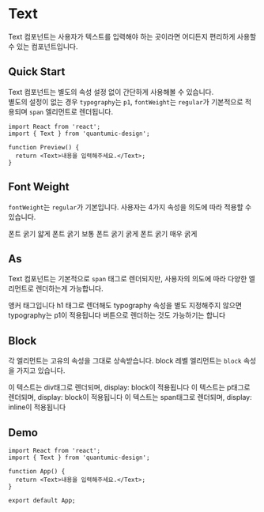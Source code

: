 
<Meta title="components/Text" components={Text} />

# Text

Text 컴포넌트는 사용자가 텍스트를 입력해야 하는 곳이라면 어디든지 편리하게 사용할 수 있는 컴포넌트입니다.

## Quick Start

Text 컴포넌트는 별도의 속성 설정 없이 간단하게 사용해볼 수 있습니다. <br />
별도의 설정이 없는 경우
`typography`는 `p1`, `fontWeight`는 `regular`가 기본적으로 적용되며
`span` 엘리먼트로 렌더됩니다.

```tsx
import React from 'react';
import { Text } from 'quantumic-design';

function Preview() {
  return <Text>내용을 입력해주세요.</Text>;
}
```

## Font Weight

`fontWeight`는 `regular`가 기본입니다. 사용자는 4가지 속성을 의도에 따라 적용할 수 있습니다.

<Canvas>
  <Story name="Font Weight">
    <Text as="p" weight={200}>
      폰트 굵기 얇게
    </Text>
    <Text as="p">폰트 굵기 보통</Text>
    <Text as="p" weight={600}>
      폰트 굵기 굵게
    </Text>
    <Text as="p" weight={800}>
      폰트 굵기 매우 굵게
    </Text>
  </Story>
</Canvas>

## As

Text 컴포넌트는 기본적으로 `span` 태그로 렌더되지만,
사용자의 의도에 따라 다양한 엘리먼트로 렌더하는게 가능합니다.

<Canvas>
  <Story name="As">
    <Text as="a" href="https://github.com" target="blank">
      앵커 태그입니다
    </Text>
    <Text as="h1">
      h1 태그로 렌더해도 typography 속성을 별도 지정해주지 않으면 typography는 p1이 적용됩니다
    </Text>
    <Text as="button">버튼으로 렌더하는 것도 가능하기는 합니다</Text>
  </Story>
</Canvas>

## Block

각 엘리먼트는 고유의 속성을 그대로 상속받습니다. block 레벨 엘리먼트는 `block` 속성을 가지고 있습니다.

<Canvas>
  <Story name="Block">
    <Text as="div">이 텍스트는 div태그로 렌더되며, display: block이 적용됩니다</Text>
    <Text as="p">이 텍스트는 p태그로 렌더되며, display: block이 적용됩니다</Text>
    <Text>이 텍스트는 span태그로 렌더되며, display: inline이 적용됩니다</Text>
  </Story>
</Canvas>

## Demo

```tsx codesandbox=lubycon
import React from 'react';
import { Text } from 'quantumic-design';

function App() {
  return <Text>내용을 입력해주세요.</Text>;
}

export default App;
```
